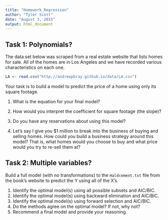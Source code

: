 ```yaml
---
title: "Homework_Regression"
author: "Tyler Scott"
date: "August 3, 2015"
output: html_document
---
```


 
## Task 1: Polynomials? 

The data set below was scraped from a real estate website that lists homes for
sale.  All of the homes are in Los Angeles and we have recorded various
characteristics on each one.

```r
LA <- read.csv("http://andrewpbray.github.io/data/LA.csv")
```

Your task is to build a model to predict the price of a home using only its
square footage. 

1. What is the equation for your final model?

2. How would you interpret the coefficient for square footage (the slope)?

3. Do you have any reservations about using this model?

4. Let's say I give you $1 million to break into the business of buying and 
selling homes.  How could you build a business strategy around this model?
That is, what homes would you choose to buy and what price would you try to 
re-sell them at?


## Task 2: Multiple variables? 

Build a full model (with no transformations) to the `Haldcement.txt` file from
the book's website to predict the Y using all of the X's.

1. Identify the optimal model(s) using all possible subsets and AIC/BIC.
2. Identify the optimal model(s) using backward elimination and AIC/BIC.
3. Identify the optimal model(s) using forward selection and AIC/BIC.
4. Do the methods agree on the optimal model?  If not, why not?
5. Recommend a final model and provide your reasoning.

